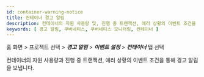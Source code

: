 ```yaml
---
id: container-warning-notice
title: 컨테이너 경고 알림
description: 컨테이너의 자원 사용량 및, 진행 중 트랜잭션, 에러 상황의 이벤트 조건을 통해 경고 알림을 보냅니다.
keywords: [ 경고 알림, 쿠버네티스, 쿠버네티스 모니터링, 컨테이너 ]
---
```


홈 화면 > 프로젝트 선택 > ***경고 알림*** > ***이벤트 설정*** > ***컨테이너*** 탭 선택

컨테이너의 자원 사용량과 진행 중 트랜잭션, 에러 상황의 이벤트 조건을 통해 경고 알림을 보냅니다.

<ImgLang img='container-set-event.png' desc='이벤트 설정 - 컨테이너' />


<EventSettingNewNote />


<Seteventbasic />


<Seteventbyitems /> 